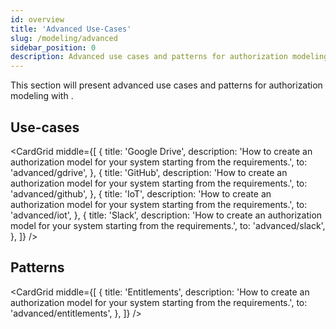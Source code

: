 ```yaml
---
id: overview
title: 'Advanced Use-Cases'
slug: /modeling/advanced
sidebar_position: 0
description: Advanced use cases and patterns for authorization modeling
---
```



<DocumentationNotice />

This section will present advanced use cases and patterns for authorization modeling with <ProductName format={ProductNameFormat.LongForm}/>.

<IntroCard
  title="When to use"
  description="The content in this section is useful if you would like to follow an end-to-end tutorial on how to build an authorization model for a common use-case or pattern."
/>

## Use-cases

<CardGrid
  middle={[
    {
      title: 'Google Drive',
      description: 'How to create an authorization model for your system starting from the requirements.',
      to: 'advanced/gdrive',
    },
    {
      title: 'GitHub',
      description: 'How to create an authorization model for your system starting from the requirements.',
      to: 'advanced/github',
    },
    {
      title: 'IoT',
      description: 'How to create an authorization model for your system starting from the requirements.',
      to: 'advanced/iot',
    },
    {
      title: 'Slack',
      description: 'How to create an authorization model for your system starting from the requirements.',
      to: 'advanced/slack',
    },
  ]}
/>

## Patterns

<CardGrid
  middle={[
    {
      title: 'Entitlements',
      description: 'How to create an authorization model for your system starting from the requirements.',
      to: 'advanced/entitlements',
    },
  ]}
/>
